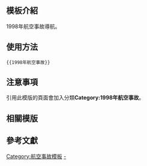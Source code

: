 <includeonly><!-- 在這裡加入模板的保護標識 --></includeonly><noinclude>{{Documentation subpage}}</noinclude>
<!-- 在本行下編輯模板說明 -->

== 模板介紹 ==

1998年航空事故導航。

==使用方法==

<pre>{{1998年航空事故}}</pre>

== 注意事項 ==

引用此模版的頁面會加入分類'''Category:1998年航空事故'''。

== 相關模版 ==

{{歷年航空事故模板}}

== 參考文獻 ==

<includeonly>
<!-- 本行下加入模板的分類 -->
[[Category:航空事故模板]]
[[Category:1998年航空事故|-]]
</includeonly>